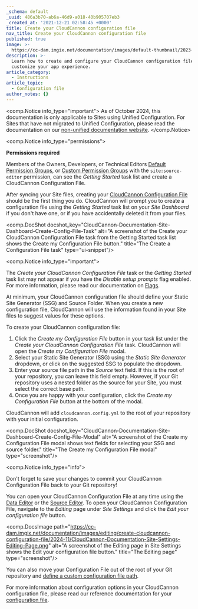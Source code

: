 ```yaml
---
_schema: default
_uuid: 486a3b70-ab6a-46d9-a018-40b905707eb3
_created_at: '2021-12-21 02:58:45 +0000'
title: Create your CloudCannon configuration file
nav_title: Create your CloudCannon configuration file
published: true
image: >-
  https://cc-dam.imgix.net/documentation/images/default-thumbnail/2023-Q4/CloudCannon-Documentation-Thumbnail.png
description: >-
  Learn how to create and configure your CloudCannon configuration file to
  customize your app experience.
article_category:
  - Instructions
article_topic:
  - Configuration file
author_notes: {}
---
```

<comp.Notice info_type="important">
  As of October 2024, this documentation is only applicable to Sites using Unified Configuration.
  For Sites that have not migrated to Unified Configuration, please read the documentation on our [non-unified documentation website](https://non-unified.cloudcannon.com/documentation/articles/create-a-global-configuration-file/).
</comp.Notice>

<comp.Notice info_type="permissions">
  <p><strong>Permissions required</strong></p><p>Members of the Owners, Developers, or Technical Editors <a href="/documentation/articles/what-are-default-permission-groups/">Default Permission Groups</a>, or <a href="/documentation/articles/what-are-custom-permission-groups/">Custom Permission Groups</a> with the <code>site:source-editor</code> permission, can see the <em>Getting Started</em> task list and create a CloudCannon Configuration File.</p>
</comp.Notice>

After syncing your Site files, creating your [CloudCannon Configuration File](/documentation/articles/what-is-the-cloudcannon-configuration-file/) should be the first thing you do. CloudCannon will prompt you to create a configuration file using the *Getting Started* task list on your *Site Dashboard* if you don't have one, or if you have accidentally deleted it from your files.

<comp.DocShot docshot_key="CloudCannon-Documentation-Site-Dashboard-Create-Config-File-Task" alt="A screenshot of the Create your CloudCannon Configuration File task from the Getting Started task list shows the Create my Configuration File button." title="The Create a Configuration File task" type="ui-snippet"/>

<comp.Notice info_type="important">
  <p>The <em>Create your CloudCannon Configuration File</em> task or the <em>Getting Started</em> task list may not appear if you have the <em>Disable setup prompts</em> flag enabled. For more information, please read our documentation on <a href="/documentation/articles/what-are-flags/">Flags</a>.</p>
</comp.Notice>

At minimum, your CloudCannon configuration file should define your Static Site Generator (SSG) and Source Folder. When you create a new configuration file, CloudCannon will use the information found in your Site files to suggest values for these options.

To create your CloudCannon configuration file:

1. Click the *Create my Configuration File* button in your task list under the *Create your CloudCannon Configuration File* task. CloudCannon will open the *Create my Configuration File* modal.
2. Select your Static Site Generator (SSG) using the *Static Site Generator* dropdown, or click on the suggested SSG to populate the dropdown.
3. Enter your source file path in the *Source* text field. If this is the root of your repository, you can leave this field empty. However, if your Git repository uses a nested folder as the source for your Site, you must select the correct base path.
4. Once you are happy with your configuration, click the *Create my Configuration File* button at the bottom of the modal.

CloudCannon will add `cloudcannon.config.yml` to the root of your repository with your initial configuration.

<comp.DocShot docshot_key="CloudCannon-Documentation-Site-Dashboard-Create-Config-File-Modal" alt="A screenshot of the Create my Configuration File modal shows text fields for selecting your SSG and source folder." title="The Create my Configuration File modal" type="screenshot"/>

<comp.Notice info_type="info">
  <p>Don't forget to save your changes to commit your CloudCannon Configuration File back to your Git repository!</p>
</comp.Notice>

You can open your CloudCannon Configuration File at any time using the [Data Editor](/documentation/articles/the-data-editor/) or the [Source Editor](/documentation/articles/the-data-editor/). To open your CloudCannon Configuration File, navigate to the *Editing* page under *Site Settings* and click the *Edit your configuration file* button.

<comp.DocsImage path="https://cc-dam.imgix.net/documentation/images/editing/create-cloudcannon-configuration-file/2024-11/CloudCannon-Documentation-Site-Settings-Editing-Page.png" alt="A screenshot of the Editing page in Site Settings shows the Edit your configuration file button." title="The Editing page" type="screenshot"/>

You can also move your Configuration File out of the root of your Git repository and [define a custom configuration file path](/documentation/articles/define-a-custom-configuration-file-path/).

For more information about configuration options in your CloudCannon configuration file, please read our reference documentation for your [configuration file](/documentation/articles/configuration-file-reference/).